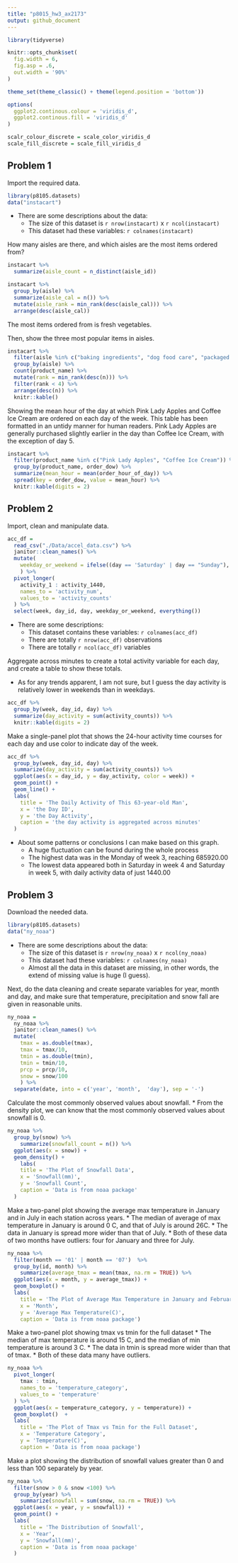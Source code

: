 ```yaml
---
title: "p8015_hw3_ax2173"
output: github_document
---
```


```r
library(tidyverse)

knitr::opts_chunk$set(
  fig.width = 6,
  fig.asp = .6,
  out.width = '90%'
)

theme_set(theme_classic() + theme(legend.position = 'bottom'))

options(
  ggplot2.continous.colour = 'viridis_d',
  ggplot2.continous.fill = 'viridis_d'
)

scalr_colour_discrete = scale_color_viridis_d
scale_fill_discrete = scale_fill_viridis_d
```

## Problem 1

Import the required data.

```r
library(p8105.datasets)
data("instacart")
```

* There are some descriptions about the data:
  * The size of this dataset is `r nrow(instacart)` x `r ncol(instacart)`
  * This dataset had these variables: `r colnames(instacart)`

How many aisles are there, and which aisles are the most items ordered from?

```r
instacart %>% 
  summarize(aisle_count = n_distinct(aisle_id))
```

```r
instacart %>% 
  group_by(aisle) %>% 
  summarize(aisle_cal = n()) %>% 
  mutate(aisle_rank = min_rank(desc(aisle_cal))) %>% 
  arrange(desc(aisle_cal))
```

The most items ordered from is fresh vegetables.

Then, show the three most popular items in aisles.

```r
instacart %>% 
  filter(aisle %in% c("baking ingredients", "dog food care", "packaged vegetables fruits")) %>%
  group_by(aisle) %>% 
  count(product_name) %>% 
  mutate(rank = min_rank(desc(n))) %>% 
  filter(rank < 4) %>% 
  arrange(desc(n)) %>%
  knitr::kable()
```

Showing the mean hour of the day at which Pink Lady Apples and Coffee Ice Cream are ordered on each day of the week. 
This table has been formatted in an untidy manner for human readers. 
Pink Lady Apples are generally purchased slightly earlier in the day than Coffee Ice Cream, with the exception of day 5.

```r
instacart %>%
  filter(product_name %in% c("Pink Lady Apples", "Coffee Ice Cream")) %>%
  group_by(product_name, order_dow) %>%
  summarize(mean_hour = mean(order_hour_of_day)) %>%
  spread(key = order_dow, value = mean_hour) %>%
  knitr::kable(digits = 2)
```


## Problem 2

Import, clean and manipulate data.

```r
acc_df = 
  read_csv("./Data/accel_data.csv") %>% 
  janitor::clean_names() %>% 
  mutate(
    weekday_or_weekend = ifelse((day == 'Saturday' | day == "Sunday"), 'Weekend', 'Weekday')
    ) %>% 
  pivot_longer(
    activity_1 : activity_1440,
    names_to = 'activity_num',
    values_to = 'activity_counts'
  ) %>% 
  select(week, day_id, day, weekday_or_weekend, everything())
```

* There are some descriptions:
  * This dataset contains these variables: `r colnames(acc_df)`
  * There are totally `r nrow(acc_df)` observations
  * There are totally `r ncol(acc_df)` variables

Aggregate across minutes to create a total activity variable for each day, and create a table to show these totals. 

* As for any trends apparent, I am not sure, but I guess the day activity is relatively lower in weekends than in weekdays.

```r
acc_df %>% 
  group_by(week, day_id, day) %>% 
  summarize(day_activity = sum(activity_counts)) %>% 
  knitr::kable(digits = 2)
```

Make a single-panel plot that shows the 24-hour activity time courses for each day and use color to indicate day of the week.

```r
acc_df %>% 
  group_by(week, day_id, day) %>% 
  summarize(day_activity = sum(activity_counts)) %>% 
  ggplot(aes(x = day_id, y = day_activity, color = week)) +
  geom_point() +
  geom_line() +
  labs(
    title = 'The Daily Activity of This 63-year-old Man',
    x = 'the Day ID',
    y = 'the Day Activity',
    caption = 'the day activity is aggregated across minutes'
  )
```

* About some patterns or conclusions I can make based on this graph.
  * A huge fluctuation can be found during the whole process
  * The highest data was in the Monday of week 3, reaching 685920.00
  * The lowest data appeared both in Saturday in week 4 and Saturday in week 5, with daily activity data of just 1440.00

## Problem 3

Download the needed data.

```r
library(p8105.datasets)
data("ny_noaa")
```

* There are some descriptions about the data:
  * The size of this dataset is `r nrow(ny_noaa)` x `r ncol(ny_noaa)`
  * This dataset had these variables: `r colnames(ny_noaa)`
  * Almost all the data in this dataset are missing, in other words, the extend of missing value is huge (I guess).
  
Next, do the data cleaning and create separate variables for year, month and day, and make sure that temperature, precipitation and snow fall are given in reasonable units.
  
```r
ny_noaa = 
  ny_noaa %>% 
  janitor::clean_names() %>% 
  mutate(
    tmax = as.double(tmax),
    tmax = tmax/10,
    tmin = as.double(tmin),
    tmin = tmin/10,
    prcp = prcp/10,
    snow = snow/100
    ) %>% 
  separate(date, into = c('year', 'month',  'day'), sep = '-')
```

Calculate the most commonly observed values about snowfall. 
  * From the density plot, we can know that the most commonly observed values about snowfall is 0.

```r
ny_noaa %>% 
  group_by(snow) %>% 
    summarize(snowfall_count = n()) %>% 
  ggplot(aes(x = snow)) +
  geom_density() +
    labs(
    title = 'The Plot of Snowfall Data',
    x = 'Snowfall(mm)',
    y = 'Snowfall Count',
    caption = 'Data is from noaa package'
  )
```

Make a two-panel plot showing the average max temperature in January and in July in each station across years.
  * The median of average of max temperature in January is around 0 C, and that of July is around 26C.
  * The data in January is spread more wider than that of July.
  * Both of these data of two months have outliers: four for January and three for July.

```r
ny_noaa %>% 
  filter(month == '01' | month == '07')  %>% 
  group_by(id, month) %>% 
    summarize(average_tmax = mean(tmax, na.rm = TRUE)) %>% 
  ggplot(aes(x = month, y = average_tmax)) +
  geom_boxplot() +
  labs(
    title = 'The Plot of Average Max Temperature in January and February',
    x = 'Month',
    y = 'Average Max Temperature(C)',
    caption = 'Data is from noaa package')
```

Make a two-panel plot showing tmax vs tmin for the full dataset
  * The median of max temperature is around 15 C, and the median of min temperature is around 3 C.
  * The data in tmin is spread more wider than that of tmax.
  * Both of these data many have outliers.

```r
ny_noaa %>% 
  pivot_longer(
    tmax : tmin,
    names_to = 'temperature_category',
    values_to = 'temperature'
  ) %>% 
  ggplot(aes(x = temperature_category, y = temperature)) +
  geom_boxplot()  +
  labs(
    title = 'The Plot of Tmax vs Tmin for the Full Dataset',
    x = 'Temperature Category',
    y = 'Temperature(C)',
    caption = 'Data is from noaa package')
```

Make a plot showing the distribution of snowfall values greater than 0 and less than 100 separately by year.

```r
ny_noaa %>% 
  filter(snow > 0 & snow <100) %>% 
  group_by(year) %>% 
    summarize(snowfall = sum(snow, na.rm = TRUE)) %>% 
  ggplot(aes(x = year, y = snowfall)) + 
  geom_point() +
  labs(
    title = 'The Distribution of Snowfall',
    x = 'Year',
    y = 'Snowfall(mm)',
    caption = 'Data is from noaa package'
  )
```
